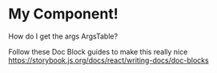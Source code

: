 

<Meta title="Button" component={Button} />

# My Component!

How do I get the args ArgsTable?

Follow these Doc Block guides to make this really nice https://storybook.js.org/docs/react/writing-docs/doc-blocks

<ArgsTable of={Button} />
